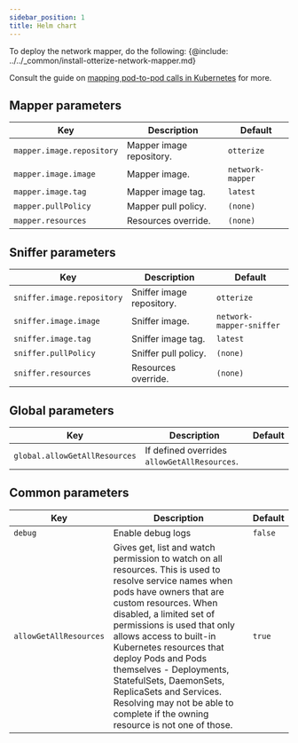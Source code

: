 ```yaml
---
sidebar_position: 1
title: Helm chart
---
```


To deploy the network mapper, do the following:
{@include: ../../_common/install-otterize-network-mapper.md}

Consult the guide on [mapping pod-to-pod calls in Kubernetes](/guides/k8s-mapping-pod-to-pod-calls) for more.

## Mapper parameters
| Key                       | Description              | Default          |
|---------------------------|--------------------------|------------------|
| `mapper.image.repository` | Mapper image repository. | `otterize`       |
| `mapper.image.image`      | Mapper image.            | `network-mapper` |
| `mapper.image.tag`        | Mapper image tag.        | `latest`         |
| `mapper.pullPolicy`       | Mapper pull policy.      | `(none)`         |
| `mapper.resources`        | Resources override.      | `(none)`         |


## Sniffer parameters
| Key                        | Description               | Default                  |
|----------------------------|---------------------------|--------------------------|
| `sniffer.image.repository` | Sniffer image repository. | `otterize`               |
| `sniffer.image.image`      | Sniffer image.            | `network-mapper-sniffer` |
| `sniffer.image.tag`        | Sniffer image tag.        | `latest`                 |
| `sniffer.pullPolicy`       | Sniffer pull policy.      | `(none)`                 |
| `sniffer.resources`        | Resources override.       | `(none)`                 |


## Global parameters
| Key                              | Description                                                                                                                                 | Default |
|----------------------------------|---------------------------------------------------------------------------------------------------------------------------------------------|---------|
| `global.allowGetAllResources`    | If defined overrides `allowGetAllResources`.                                                                                                |         |

## Common parameters

| Key                    | Description                                                                                                                                                                                                                                                                                                                                                                                                                                                   | Default |
|------------------------|---------------------------------------------------------------------------------------------------------------------------------------------------------------------------------------------------------------------------------------------------------------------------------------------------------------------------------------------------------------------------------------------------------------------------------------------------------------|---------|
| `debug`                | Enable debug logs                                                                                                                                                                                                                                                                                                                                                                                                                                             | `false` |
| `allowGetAllResources` | Gives get, list and watch permission to watch on all resources. This is used to resolve service names when pods have owners that are custom resources. When disabled, a limited set of permissions is used that only allows access to built-in Kubernetes resources that deploy Pods and Pods themselves - Deployments, StatefulSets, DaemonSets, ReplicaSets and Services. Resolving may not be able to complete if the owning resource is not one of those. | `true`  |
